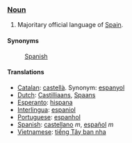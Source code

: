 ===[[Noun]]===
#Majoritary official language of [[w:Spain|Spain]].

====Synonyms====
:[[Spanish]]

====Translations====
*[[Catalan]]: [[castellà]]. Synonym: [[espanyol]]
*[[Dutch]]: [[Castilliaans]], [[Spaans]]
*[[Esperanto]]: [[hispana]]
*[[Interlingua]]: [[espaniol]]
*[[Portuguese]]: [[espanhol]]
*[[Spanish]]: [[castellano]] ''m'', [[español]] ''m''
*[[Vietnamese]]: [[tiếng Tây ban nha]]